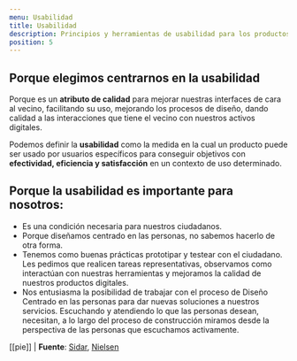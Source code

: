 ```yaml
---
menu: Usabilidad
title: Usabilidad
description: Principios y herramientas de usabilidad para los productos digitales del GCBA
position: 5
---
```


## Porque elegimos centrarnos en la usabilidad 

Porque es un **atributo de calidad** para mejorar nuestras interfaces de cara al vecino, facilitando su uso, mejorando los procesos de diseño, dando calidad a las interacciones que tiene el vecino con nuestros activos digitales.

  Podemos definir la **usabilidad** como la medida en la cual un producto puede ser usado por usuarios específicos para conseguir objetivos con **efectividad, eficiencia y satisfacción** en un contexto de uso determinado.

## Porque la usabilidad es importante para nosotros:

- Es una condición necesaria para nuestros ciudadanos. 
- Porque diseñamos centrado en las personas, no sabemos hacerlo de otra forma.
- Tenemos como buenas prácticas prototipar y testear con el ciudadano. Les pedimos que realicen tareas representativas, observamos como interactúan con nuestras herramientas y mejoramos la calidad de nuestros productos digitales.
- Nos entusiasma la posibilidad de trabajar con el proceso de Diseño Centrado en las personas para dar nuevas soluciones a nuestros servicios. Escuchando y atendiendo lo que las personas desean, necesitan, a lo largo del proceso de construcción miramos desde la perspectiva de las personas que escuchamos activamente.





[[pie]]
| **Fuente**:
[Sidar](http://www.sidar.org/recur/desdi/traduc/es/visitable/Herramientas.htm), 
[Nielsen](https://www.google.com/url?hl=es&q=https://www.nngroup.com/articles/usability-101-introduction-to-usability/&sa=D&ust=1605468602201000&usg=AFQjCNEIh7aInN4V2zHjJKyUI1-IArY0rg)
